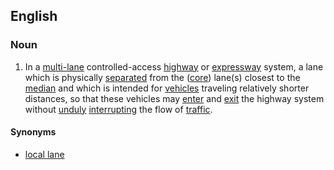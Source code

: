 ==English==

===Noun===
{{en-noun|head=[[collector]] [[lane]]}}
{{wikipedia|Local-express lanes|Local-express (core-collector) lanes}}

# {{context|Canada}} In a [[multi-]]lane controlled-access [[highway]] or [[expressway]] system, a lane which is physically [[separate]]d from the ([[core lane|core]]) lane(s) closest to the [[median]] and which is intended for [[vehicle]]s traveling relatively shorter distances, so that these vehicles may [[enter]] and [[exit]] the highway system without [[unduly]] [[interrupt]]ing the flow of [[traffic]].

====Synonyms====
*  [[local lane]]